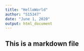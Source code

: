 ---
title: "HelloWorld"
author: "S15347"
date: "June 1, 2020"
output: html_document
---
## This is a markdown file
